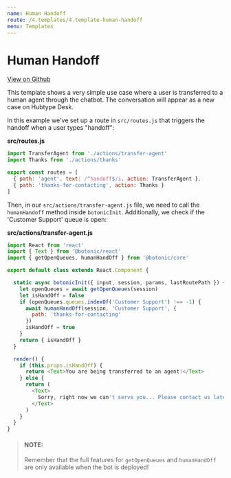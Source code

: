 ```yaml
---
name: Human Handoff
route: /4.templates/4.template-human-handoff
menu: Templates
---
```




# Human Handoff

[View on Github](https://github.com/hubtype/botonic/tree/master/packages/botonic-cli/templates/handoff)

This template shows a very simple use case where a user is transferred to a human agent through the chatbot. The conversation will appear as a new case on Hubtype Desk.

In this example we've set up a route in `src/routes.js` that triggers the handoff when a user types "handoff":

**src/routes.js**

```javascript
import TransferAgent from './actions/transfer-agent'
import Thanks from './actions/thanks'

export const routes = [
  { path: 'agent', text: /^handoff$/i, action: TransferAgent },
  { path: 'thanks-for-contacting', action: Thanks }
]
```

Then, in our `src/actions/transfer-agent.js` file, we need to call the `humanHandoff` method inside `botonicInit`.
Additionally, we check if the 'Customer Support' queue is open:

**src/actions/transfer-agent.js**

```javascript
import React from 'react'
import { Text } from '@botonic/react'
import { getOpenQueues, humanHandOff } from '@botonic/core'

export default class extends React.Component {

  static async botonicInit({ input, session, params, lastRoutePath }) {
    let openQueues = await getOpenQueues(session)
    let isHandOff = false
    if (openQueues.queues.indexOf('Customer Support') !== -1) {
      await humanHandOff(session, 'Customer Support', {
        path: 'thanks-for-contacting'
      })
      isHandOff = true
    }
    return { isHandOff }
  }

  render() {
    if (this.props.isHandOff) {
      return <Text>You are being transferred to an agent!</Text>
    } else {
      return (
        <Text>
          Sorry, right now we can't serve you... Please contact us later!
        </Text>
      )
    }
  }
}
```

> #### NOTE:
> Remember that the full features for `getOpenQueues` and `humanHandOff` are only available when the bot is deployed!  


<div style={{display:"flex", justifyContent:"space-between"}}>
  <PrevButton title="Guided Flow" href="/tutorials-and-examples/guided-flow" />
  <NextButton title="Dynamic Carousel" href="/tutorials-and-examples/dynamic-carousel" />
</div>